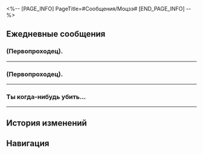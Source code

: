 <%-- [PAGE_INFO]
PageTitle=#Сообщения/Моцзэ#
[END_PAGE_INFO] --%>
{{Сообщение Инфобокс
|id          = 1223
|Изображение = Персонаж Моцзэ Иконка.png
|Тип         = Персонаж
|Отправитель = Моцзэ
|Описание    = Без подписи.
|Фракция     = Яоцин Сяньчжоу
}}

==Ежедневные сообщения==
===(Первопроходец).===
{{Сообщения
|условие_получения = 
|текст=
:'''Моцзэ:''' (Первопроходец).
:'''Моцзэ:''' Я хочу знать, кем ты работаешь. Это профессиональный интерес.
:'''Моцзэ:''' [[Файл:Сообщение Moze Boxes (Келус).png|256px]] [[File:Сообщение Moze Boxes (Стелла).png|256px]]
:{Выбор} Это не я!
::'''(Первопроходец):''' Это не я, ничего подобного, не говори ерунды.
::'''Моцзэ:''' Это ты?
::'''Моцзэ:''' Кажется, и правда ты.
:{Выбор} Ты за мной следил!
::'''(Первопроходец):''' Ты за мной следил!
::'''(Первопроходец):''' Хочешь поймать меня?
::'''Моцзэ:''' Боишься?
::{Выбор} Нет.
::'''(Первопроходец):''' Нет, ничего подобного, не говори ерунды.
::'''Моцзэ:''' Я не стану тебя ловить.
:'''Моцзэ:''' А это тоже ты, да?
:'''Моцзэ:''' [[Файл:Сообщение Moze Cycrane (Келус).png|256px]] [[File:Сообщение Moze Cycrane (Стелла).png|256px]]
:{Выбор} В чём заключается твоя работа?
:'''(Первопроходец):''' Ладно, а ты кем работаешь?
:'''Моцзэ:''' Я - теневой страж.
:'''Моцзэ:''' Значит, кроме сбора мусора и проверки посылок в твои обязанности входит надзор за работой робоптах?
:{Выбор} С чего ты взял?
:'''(Первопроходец):''' ?
:'''(Первопроходец):''' Стой, откуда ты знаешь? С чего ты взял?
:'''(Первопроходец):''' Почему я тебя не {{MC|ж=видела|м=видел}}?
:'''Моцзэ:''' А ты меня и не увидишь.
:'''Моцзэ:''' Я везде.
:'''Моцзэ:''' Может, даже в мусорном баке.
:'''Моцзэ:''' Итак, я хочу напомнить: будь начеку, враги могут скрываться во тьме.
:'''Моцзэ:''' До встречи
:'''Моцзэ:''' До встречи.
:'''Моцзэ:''' Извини, забыл поставить точку.
}}
----

===(Первопроходец).===
{{Сообщения
|условие_получения = 
|текст=
:'''Моцзэ:''' (Первопроходец).
:'''Моцзэ:''' Где главный вход в Звёздный экспресс?
:'''Моцзэ:''' Вернее, как войти в экспресс?
:{Выбор} Ты уволился?
::'''(Первопроходец):''' Ты уволился?
:{Выбор} Это ограбление?
::'''(Первопроходец):''' А что? Хочешь ограбить экспресс?
:'''Моцзэ:''' Нет. У меня выходной.
:'''Моцзэ:''' Генерал приказала отдохнуть.
:{Выбор} Будешь отдыхать в экспрессе?
::'''(Первопроходец):''' И ты хочешь отдохнуть в экспрессе?
::'''(Первопроходец):''' У нас тут хорошо спится.
::'''Моцзэ:''' Я не спать собираюсь.
:{Выбор} Какая генерал Фэйсяо добрая!
::'''(Первопроходец):''' Какая генерал Фэйсяо добрая!
::'''(Первопроходец):''' Вот бы проводник велела мне отдохнуть.
::'''Моцзэ:''' Правда? Как скажешь.
::'''Моцзэ:''' Это был приказ. Я его выполняю.
:'''Моцзэ:''' Говорят, Звёздный экспресс путешествует по всей вселенной.
:'''Моцзэ:''' И наверняка в нём нужно поддерживать чистоту.
:{Выбор} Чистоту???
::'''(Первопроходец):''' Чистоту? Кому? Тебе?
::'''(Первопроходец):''' Вот так ты собираешься отдыхать? За уборкой?
::'''Моцзэ:''' Да.
::'''Моцзэ:''' Уборка и устранение загрязнений помогает мне расслабиться и приносит радость.
::{Выбор} Тогда заходи.
::'''(Первопроходец):''' Тогда заходи. Уборка нам точно пригодится!
:{Выбор} Это же работа Пом-Пом.
::'''(Первопроходец):''' Хочешь отнять работу у нашего проводника?
::'''Моцзэ:''' Пусть проводник отдохнёт.
::'''Моцзэ:''' Ничего страшного. Уборка и устранение загрязнений помогает мне расслабиться и приносит радость.
::'''Моцзэ:''' В моём понимании это отдых.
::{Выбор} Тогда заходи.
::'''(Первопроходец):''' Тогда заходи. Пом-Пом будет рада тебя видеть.
:'''Моцзэ:''' Хорошо.
:'''Моцзэ:''' Я и так собирался.
:'''Моцзэ:''' Цзяоцю сказал войти через главный вход.
:'''Моцзэ:''' Однако это не в моём стиле.
:'''Моцзэ:''' Поэтому я и решил из вежливости спросить тебя.
:'''Моцзэ:''' Благодарю.
}}
----

===Ты когда-нибудь {{MC|ж=пробовала|м=пробовал}} убить...===
{{Сообщения
|условие_получения = 
|текст=
:'''Моцзэ:''' Ты когда-нибудь {{MC|ж=пробовала|м=пробовал}} убить старшего по званию в Звёздном экспрессе?
:{Выбор} Кто для меня старший по званию?
::'''(Первопроходец):''' Кто для меня старший по званию?
::'''Моцзэ:''' Не знаю.
::{Выбор} В нашей команде все равны.
::'''(Первопроходец):''' В нашей команде все равны.
::'''(Первопроходец):''' У нас есть проводник, а вот лидера нет.
::'''Моцзэ:''' Вот как.
:{Выбор} Убить?!
::'''(Первопроходец):''' Убить?! Зачем мне убивать проводника?
::'''Моцзэ:''' Ради спортивного интереса.
::'''Моцзэ:''' Ладно.
:'''Моцзэ:''' Кажется, между членами экипажа довольно простые отношения.
:'''Моцзэ:''' В моей работе совсем по-другому. У нас есть и враги, и люди, которым мы чем-то обязаны, есть руководители и подчинённые, а также те, с кем можно просто поесть.
:{Выбор} Слишком сложно.
:'''(Первопроходец):''' Слишком сложно.
:'''(Первопроходец):''' Меньше знаешь - крепче спишь.
:'''Моцзэ:''' Раз уж зашла речь о мести, генерал Фэйсяо позволяет мне бросать ей вызов в любое удобное время.
:'''Моцзэ:''' Я пробовал атаковать со спины, расставлять ловушки и публично вызывать на дуэль, но всё оказалось бесполезно.
:'''Моцзэ:''' Если у тебя нет в этом опыта, значит, так и отчитаюсь.
:{Выбор} Отчитаешься?
:'''(Первопроходец):''' Отчитаешься?
:'''Моцзэ:''' Отчитаюсь генералу Фэйсяо о том, что у тебя нет опыта в убийстве руководителей.
:'''Моцзэ:''' Сегодня мне снова не удалось убить генерала. В ответ генерал предложила обратиться за помощью к другим и почерпнуть новые идеи.
:{Выбор} Смело!
::'''(Первопроходец):''' Смелое предложение! Я её уважаю.
:{Выбор} Как странно!
::'''(Первопроходец):''' Как странно! Почему ты принял такое предложение?
:'''Моцзэ:''' Я считаю, что приобретение новых знаний - отличная идея.
:'''Моцзэ:''' Однако техники убийства требуют мастерства, а не обширных познаний.
:'''Моцзэ:''' Даже если бы я получил от тебя совет, мне бы потребовалось оттачивать его применение.
:'''Моцзэ:''' Спасибо за ответ. Спрошу кого-нибудь ещё.
}}
----

==История изменений==
{{История изменений|2.7}}

==Навигация==
{{Сообщения Навбокс}}